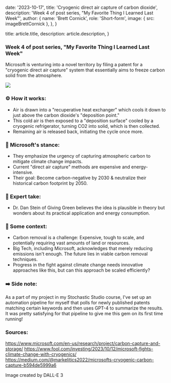 
  date: '2023-10-17',
  title: 'Cryogenic direct air capture of carbon dioxide',
  description: 'Week 4 of post series, "My Favorite Thing I Learned Last Week"',
  author: {
    name: 'Brett Cornick',
    role: 'Short-form',
    image: { src: imageBrettCornick },
  },
}

  title: article.title,
  description: article.description,
}

### Week 4 of post series, "My Favorite Thing I Learned Last Week"

Microsoft is venturing into a novel territory by filing a patent for a "cryogenic direct air capture" system that essentially aims to freeze carbon solid from the atmosphere.

![](./dac.jpg)

### ⚙️ How it works:

- Air is drawn into a "recuperative heat exchanger" which cools it down to just above the carbon dioxide's "deposition point."
- This cold air is then exposed to a "deposition surface" cooled by a cryogenic refrigerator, turning CO2 into solid, which is then collected.
- Remaining air is released back, initiating the cycle once more.

### 💬 Microsoft's stance:

- They emphasize the urgency of capturing atmospheric carbon to mitigate climate change impacts.
- Current "direct air capture" methods are expensive and energy-intensive.
- Their goal: Become carbon-negative by 2030 & neutralize their historical carbon footprint by 2050.

### 🤔 Expert take:

- Dr. Dan Stein of Giving Green believes the idea is plausible in theory but wonders about its practical application and energy consumption.

### 📕 Some context:

- Carbon removal is a challenge: Expensive, tough to scale, and potentially requiring vast amounts of land or resources.
- Big Tech, including Microsoft, acknowledges that merely reducing emissions isn't enough. The future lies in viable carbon removal techniques.
- Progress in the fight against climate change needs innovative approaches like this, but can this approach be scaled efficiently?

### ➡️ Side note:

As a part of my project in my Stochastic Studio course, I've set up an automation pipeline for myself that polls for newly published patents matching certain keywords and then uses GPT-4 to summarize the results. It was pretty satisfying for that pipeline to give me this gem on its first time running!

### Sources:

https://www.microsoft.com/en-us/research/project/carbon-capture-and-storage/
https://www.fool.com/investing/2023/10/12/microsoft-fights-climate-change-with-cryogenics/
https://medium.com/@markelitics2022/microsofts-cryogenic-carbon-capture-b594de5999a6

Image created by DALL-E 3
